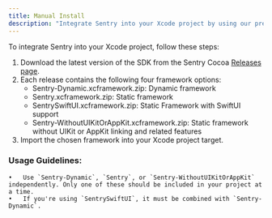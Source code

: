 ```yaml
---
title: Manual Install 
description: "Integrate Sentry into your Xcode project by using our pre-compiled frameworks."
---
```


To integrate Sentry into your Xcode project, follow these steps:

1. Download the latest version of the SDK from the Sentry Cocoa [Releases page](https://github.com/getsentry/sentry-cocoa/releases).
2. Each release contains the following four framework options:
    - Sentry-Dynamic.xcframework.zip: Dynamic framework
	- Sentry.xcframework.zip: Static framework
	- SentrySwiftUI.xcframework.zip: Static Framework with SwiftUI support
	- Sentry-WithoutUIKitOrAppKit.xcframework.zip: Static framework without UIKit or AppKit linking and related features
3. Import the chosen framework into your Xcode project target.

### Usage Guidelines:

	•	Use `Sentry-Dynamic`, `Sentry`, or `Sentry-WithoutUIKitOrAppKit` independently. Only one of these should be included in your project at a time.
	•	If you're using `SentrySwiftUI`, it must be combined with `Sentry-Dynamic`.